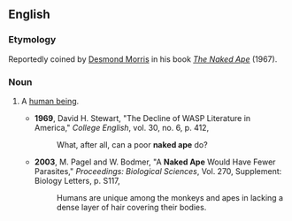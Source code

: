 ==English==

===Etymology===
Reportedly coined by [[w:Desmond_Morris|Desmond Morris]] in his book ''[[w:The_Naked_Ape|The Naked Ape]]'' (1967).

===Noun===
{{en-noun}}

#{{idiom}} A [[human being]].
#*'''1969''', David H. Stewart, "The Decline of WASP Literature in America," ''College English'', vol. 30, no. 6, p. 412,
#*:What, after all, can a poor '''naked ape''' do?
#*'''2003''', M. Pagel and W. Bodmer, "A '''Naked Ape''' Would Have Fewer Parasites," ''Proceedings: Biological Sciences'', Vol. 270, Supplement: Biology Letters, p. S117,
#*:Humans are unique among the monkeys and apes in lacking a dense layer of hair covering their bodies.